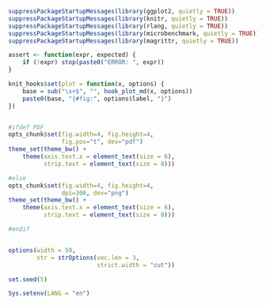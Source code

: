```r
suppressPackageStartupMessages(library(ggplot2, quietly = TRUE))
suppressPackageStartupMessages(library(knitr, quietly = TRUE))
suppressPackageStartupMessages(library(rlang, quietly = TRUE))
suppressPackageStartupMessages(library(microbenchmark, quietly = TRUE))
suppressPackageStartupMessages(library(magrittr, quietly = TRUE))

assert <- function(expr, expected) {
	if (!expr) stop(paste0("ERROR: ", expr))
}

knit_hooks$set(plot = function(x, options) {
	base = sub("\s+$", "", hook_plot_md(x, options))
    paste0(base, "{#fig:", options$label, "}")
})


#ifdef PDF
opts_chunk$set(fig.width=4, fig.height=4,
               fig.pos="t", dev="pdf")
theme_set(theme_bw() +
    theme(axis.text.x = element_text(size = 6),
          strip.text = element_text(size = 8)))

#else
opts_chunk$set(fig.width=4, fig.height=4,
               dpi=300, dev="png")
theme_set(theme_bw() +
    theme(axis.text.x = element_text(size = 6),
          strip.text = element_text(size = 8)))

#endif


options(width = 50,
        str = strOptions(vec.len = 3,
                         strict.width = "cut"))

set.seed(5)

Sys.setenv(LANG = "en")

```
